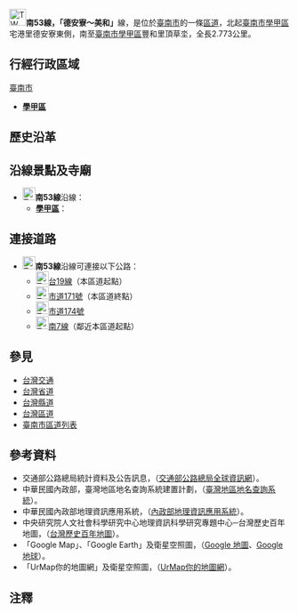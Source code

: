 {{expand|time=2010-09-05}}
{{Infobox TwRoad|
|Type=th
|Code=南53線
|Num=tn53
|Branch=
|Name=
|Level=區道
|Length=[[File:TW_THWtn53.svg|23px]]─2.773{{space|1}}
|Length2=
|Start=[[臺南市|臺南市]][[學甲區|學甲區]]德安寮東側
|Pass=[[臺南市|臺南市]][[學甲區|學甲區]]山寮
|End=[[臺南市|臺南市]][[學甲區|學甲區]]美和
}}

[[File:TW_THWtn53.svg|30px]]{{space|1}}'''南53線，「德安寮～美和{{r|endpoint}}」'''線，是位於[[臺南市|臺南市]]的一條[[台灣區道|區道]]，北起[[臺南市|臺南市]][[學甲區|學甲區]]宅港里德安寮東側，南至[[臺南市|臺南市]][[學甲區|學甲區]]豐和里頂草坔，全長{{space|1}}2.773{{space|1}}公里。

==行經行政區域==
;[[臺南市|臺南市]]
* '''[[學甲區|學甲區]]'''

==歷史沿革==

==沿線景點及寺廟==
*[[File:TW_THWtn53.svg|23px]]'''南53線'''沿線：
**'''[[學甲區|學甲區]]'''：
<!--==沿線政府機關、學校、醫院及其他設施==
**'''[[學甲區|學甲區]]'''：-->

==連接道路==
*[[File:TW_THWtn53.svg|23px]]'''南53線'''沿線可連接以下公路：
**[[File:TW_PHW19.svg|23px]][[台19線|台19線]]（本區道起點）
**[[File:TW_CHW171.svg|23px]][[市道171號|市道171號]]（本區道終點）
**[[File:TW_CHW174.svg|23px]][[市道174號|市道174號]]
**[[File:TW_THWtn7.svg|23px]][[南7線|南7線]]（鄰近本區道起點）

==參見==
*[[台灣交通|台灣交通]]
*[[台灣省道|台灣省道]]
*[[中華民國市道|台灣縣道]]
*[[台灣區道|台灣區道]]
*[[臺南市區道列表|臺南市區道列表]]

==參考資料==
*交通部公路總局統計資料及公告訊息，（[https://web.archive.org/web/20110709204443/http://www.thb.gov.tw/tm/wcf.aspx 交通部公路總局全球資訊網]）。
*中華民國內政部，臺灣地區地名查詢系統建置計劃，（[https://web.archive.org/web/20100815090815/http://placesearch.moi.gov.tw/index_tw.php 臺灣地區地名查詢系統]）。
*中華民國內政部地理資訊應用系統，（[https://web.archive.org/web/20100901041614/http://moistgis.moi.gov.tw/moi92-1/ 內政部地理資訊應用系統]）。
*中央研究院人文社會科學研究中心地理資訊科學研究專題中心─台灣歷史百年地圖，（[http://gissrv4.sinica.edu.tw/gis/twhgis.aspx 台灣歷史百年地圖]{{Wayback|url=http://gissrv4.sinica.edu.tw/gis/twhgis.aspx |date=20190630201431 }}）。
*「Google Map」、「Google Earth」及衛星空照圖，（[http://maps.google.com.tw Google 地圖]{{Wayback|url=http://maps.google.com.tw/ |date=20091122013252 }}、[http://earth.google.it/intl/zh-TW/ Google 地球]{{Wayback|url=http://earth.google.it/intl/zh-TW/ |date=20100801082255 }}）。
*「UrMap你的地圖網」及衛星空照圖，（[http://www.urmap.com UrMap你的地圖網]{{Wayback|url=http://www.urmap.com/ |date=20200908110608 }}）。

==注釋==
{{reflist|refs=
<ref name="endpoint">豐和里有三處主要聚落，頂草坔、中草坔及下草坔，頂草坔即為「美和」主區，而下草坔則為「美豐」社區。</ref>
}}
<!--==外部連結==（如果有外部介紹才列）-->

{{臺南市區道}}